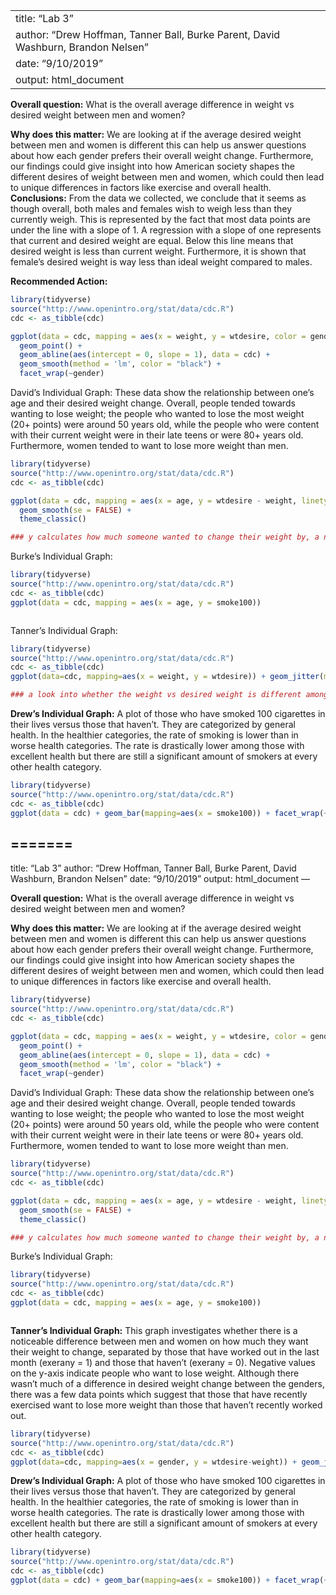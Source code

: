 
---
title: "Lab 3"
author: "Drew Hoffman, Tanner Ball, Burke Parent, David Washburn, Brandon Nelsen"
date: "9/10/2019"
output: html_document
---

**Overall question:** 
What is the overall average difference in weight vs desired weight between men and women?

**Why does this matter:** 
We are looking at if the average desired weight between men and women is different this can help us answer questions about how each gender prefers their overall weight change. Furthermore, our findings could give insight into how American society shapes the different desires of weight between men and women, which could then lead to unique differences in factors like exercise and overall health.
**Conclusions:**
From the data we collected, we conclude that it seems as though overall, both males and females wish to weigh less than they currently weigh. This is represented by the fact that most data points are under the line with a slope of 1. A regression with a slope of one represents that current and desired weight are equal. Below this line means that desired weight is less than current weight. Furthermore, it is shown that female's desired weight is way less than ideal weight compared to males.

**Recommended Action:**


```{r include = FALSE}
library(tidyverse)
source("http://www.openintro.org/stat/data/cdc.R")
cdc <- as_tibble(cdc)
```
```{r echo = FALSE}
ggplot(data = cdc, mapping = aes(x = weight, y = wtdesire, color = gender)) +
  geom_point() +
  geom_abline(aes(intercept = 0, slope = 1), data = cdc) +
  geom_smooth(method = 'lm', color = "black") +
  facet_wrap(~gender)
```

David's Individual Graph:
These data show the relationship between one's age and their desired weight change. Overall, people tended towards wanting to lose weight; the people who wanted to lose the most weight (20+ points) were around 50 years old, while the people who were content with their current weight were in their late teens or were 80+ years old. Furthermore, women tended to want to lose more weight than men.
```{r}
library(tidyverse)
source("http://www.openintro.org/stat/data/cdc.R")
cdc <- as_tibble(cdc)

ggplot(data = cdc, mapping = aes(x = age, y = wtdesire - weight, linetype = gender)) +
  geom_smooth(se = FALSE) +
  theme_classic()

### y calculates how much someone wanted to change their weight by, a negative value meant that they wanted to lose weight
```
Burke's Individual Graph:
```{r}
library(tidyverse)
source("http://www.openintro.org/stat/data/cdc.R")
cdc <- as_tibble(cdc)
ggplot(data = cdc, mapping = aes(x = age, y = smoke100))



```
Tanner's Individual Graph:
```{r}
library(tidyverse)
source("http://www.openintro.org/stat/data/cdc.R")
cdc <- as_tibble(cdc)
ggplot(data=cdc, mapping=aes(x = weight, y = wtdesire)) + geom_jitter(mapping=aes(color=gender))+geom_smooth(se=FALSE)+facet_wrap(~ exerany)

### a look into whether the weight vs desired weight is different among those who have exercised in the past month vs those who haven't.
```
**Drew's Individual Graph:**
A plot of those who have smoked 100 cigarettes in their lives versus those that haven't. They are categorized by general health. In the healthier categories, the rate of smoking is lower than in worse health categories. The rate is drastically lower among those with excellent health but there are still a significant amount of smokers at every other health category.
```{r}
library(tidyverse)
source("http://www.openintro.org/stat/data/cdc.R")
cdc <- as_tibble(cdc)
ggplot(data = cdc) + geom_bar(mapping=aes(x = smoke100)) + facet_wrap(~ genhlth)

```





=======
---
title: "Lab 3"
author: "Drew Hoffman, Tanner Ball, Burke Parent, David Washburn, Brandon Nelsen"
date: "9/10/2019"
output: html_document
---

**Overall question:** 
What is the overall average difference in weight vs desired weight between men and women?

**Why does this matter:** 
We are looking at if the average desired weight between men and women is different this can help us answer questions about how each gender prefers their overall weight change. Furthermore, our findings could give insight into how American society shapes the different desires of weight between men and women, which could then lead to unique differences in factors like exercise and overall health.

```{r include = FALSE}
library(tidyverse)
source("http://www.openintro.org/stat/data/cdc.R")
cdc <- as_tibble(cdc)
```
```{r echo = FALSE}
ggplot(data = cdc, mapping = aes(x = weight, y = wtdesire, color = gender)) +
  geom_point() +
  geom_abline(aes(intercept = 0, slope = 1), data = cdc) +
  geom_smooth(method = 'lm', color = "black") +
  facet_wrap(~gender)
```

David's Individual Graph:
These data show the relationship between one's age and their desired weight change. Overall, people tended towards wanting to lose weight; the people who wanted to lose the most weight (20+ points) were around 50 years old, while the people who were content with their current weight were in their late teens or were 80+ years old. Furthermore, women tended to want to lose more weight than men.
```{r}
library(tidyverse)
source("http://www.openintro.org/stat/data/cdc.R")
cdc <- as_tibble(cdc)

ggplot(data = cdc, mapping = aes(x = age, y = wtdesire - weight, linetype = gender)) +
  geom_smooth(se = FALSE) +
  theme_classic()

### y calculates how much someone wanted to change their weight by, a negative value meant that they wanted to lose weight
```
Burke's Individual Graph:
```{r}
library(tidyverse)
source("http://www.openintro.org/stat/data/cdc.R")
cdc <- as_tibble(cdc)
ggplot(data = cdc, mapping = aes(x = age, y = smoke100))



```
**Tanner's Individual Graph:**
This graph investigates whether there is a noticeable difference between men and women on how much they want their weight to change, separated by those that have worked out in the last month (exerany = 1) and those that haven't (exerany = 0).
Negative values on the y-axis indicate people who want to lose weight. Although there wasn't much of a difference in desired weight change between the genders, there was a few data points which suggest that those that have recently exercised want to lose more weight than those that haven't recently worked out.
```{r}
library(tidyverse)
source("http://www.openintro.org/stat/data/cdc.R")
cdc <- as_tibble(cdc)
ggplot(data=cdc, mapping=aes(x = gender, y = wtdesire-weight)) + geom_jitter(mapping=aes(color=gender))+facet_wrap(~ exerany)
```
**Drew's Individual Graph:**
A plot of those who have smoked 100 cigarettes in their lives versus those that haven't. They are categorized by general health. In the healthier categories, the rate of smoking is lower than in worse health categories. The rate is drastically lower among those with excellent health but there are still a significant amount of smokers at every other health category.
```{r}
library(tidyverse)
source("http://www.openintro.org/stat/data/cdc.R")
cdc <- as_tibble(cdc)
ggplot(data = cdc) + geom_bar(mapping=aes(x = smoke100)) + facet_wrap(~ genhlth)

```

